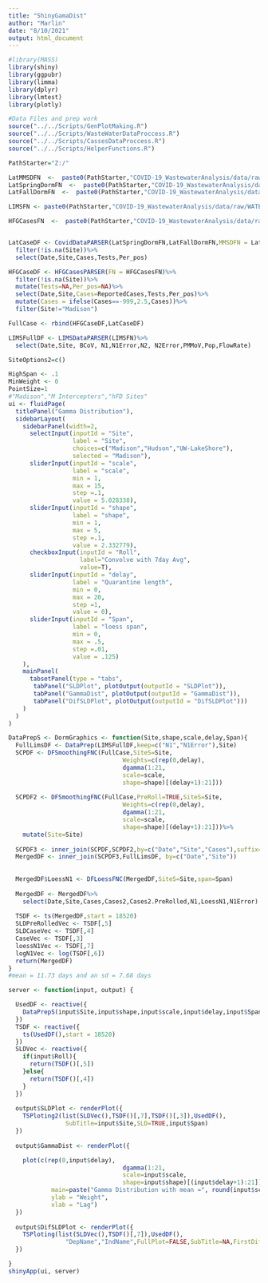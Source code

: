 ```yaml
---
title: "ShinyGamaDist"
author: "Marlin"
date: "8/10/2021"
output: html_document
---
```

```r
#library(MASS)
library(shiny)
library(ggpubr)
library(limma)
library(dplyr)
library(lmtest)
library(plotly)

#Data Files and prep work
source("../../Scripts/GenPlotMaking.R")
source("../../Scripts/WasteWaterDataProccess.R")
source("../../Scripts/CassesDataProccess.R")
source("../../Scripts/HelperFunctions.R")
```


```r
PathStarter="Z:/"

LatMMSDFN  <-  paste0(PathStarter,"COVID-19_WastewaterAnalysis/data/raw/MMSD_Cases.csv")
LatSpringDormFN  <-  paste0(PathStarter,"COVID-19_WastewaterAnalysis/data/raw/SpringSemester_CasesByDorm.TSV")
LatFallDormFN  <-  paste0(PathStarter,"COVID-19_WastewaterAnalysis/data/raw/FallSemester_CasesByDorm.TSV")

LIMSFN <- paste0(PathStarter,"COVID-19_WastewaterAnalysis/data/raw/WATERMICRO_WW_COVID-2021-06-30 17 40.xlsx")

HFGCasesFN  <-  paste0(PathStarter,"COVID-19_WastewaterAnalysis/data/raw/HighFreq_CaseData_2021-05-07.csv")


LatCaseDF <- CovidDataPARSER(LatSpringDormFN,LatFallDormFN,MMSDFN = LatMMSDFN)%>%
  filter(!is.na(Site))%>%
  select(Date,Site,Cases,Tests,Per_pos)

HFGCaseDF <- HFGCasesPARSER(FN = HFGCasesFN)%>%
  filter(!is.na(Site))%>%
  mutate(Tests=NA,Per_pos=NA)%>%
  select(Date,Site,Cases=ReportedCases,Tests,Per_pos)%>%
  mutate(Cases = ifelse(Cases==-999,2.5,Cases))%>%
  filter(Site!="Madison")

FullCase <- rbind(HFGCaseDF,LatCaseDF)

LIMSFullDF <- LIMSDataPARSER(LIMSFN)%>%
  select(Date,Site, BCoV, N1,N1Error,N2, N2Error,PMMoV,Pop,FlowRate)

```




```r
SiteOptions2=c()

HighSpan <- .1
MinWeight <- 0
PointSize=1
#"Madison","M Intercepters","hFD Sites"
ui <- fluidPage(
  titlePanel("Gamma Distribution"),
  sidebarLayout(
    sidebarPanel(width=2,
      selectInput(inputId = "Site",
                  label = "Site",
                  choices=c("Madison","Hudson","UW-LakeShore"),
                  selected = "Madison"),
      sliderInput(inputId = "scale",
                  label = "scale",
                  min = 1,
                  max = 15,
                  step =.1,
                  value = 5.028338),
      sliderInput(inputId = "shape",
                  label = "shape",
                  min = 1,
                  max = 5,
                  step =.1,
                  value = 2.332779),
      checkboxInput(inputId = "Roll",
                    label="Convolve with 7day Avg", 
                    value=T),
      sliderInput(inputId = "delay",
                  label = "Quarantine length",
                  min = 0,
                  max = 20,
                  step =1,
                  value = 0),
      sliderInput(inputId = "Span",
                  label = "loess span",
                  min = 0,
                  max = .5,
                  step =.01,
                  value = .125)
    ),
    mainPanel(
      tabsetPanel(type = "tabs",
       tabPanel("SLDPlot", plotOutput(outputId = "SLDPlot")),
       tabPanel("GammaDist", plotOutput(outputId = "GammaDist")),
       tabPanel("DifSLDPlot", plotOutput(outputId = "DifSLDPlot")))
    )
  )
)

```

```r
DataPrepS <- DormGraphics <- function(Site,shape,scale,delay,Span){
  FullLimsDF <- DataPrep(LIMSFullDF,keep=c("N1","N1Error"),Site)
  SCPDF <- DFSmoothingFNC(FullCase,SiteS=Site,
                                Weights=c(rep(0,delay),
                                dgamma(1:21,
                                scale=scale,
                                shape=shape)[(delay+1):21]))
  
  SCPDF2 <- DFSmoothingFNC(FullCase,PreRoll=TRUE,SiteS=Site,
                                Weights=c(rep(0,delay),
                                dgamma(1:21,
                                scale=scale,
                                shape=shape)[(delay+1):21]))%>%
    mutate(Site=Site)
  
  SCPDF3 <- inner_join(SCPDF,SCPDF2,by=c("Date","Site","Cases"),suffix=c("",".PreRolled"))
  MergedDF <- inner_join(SCPDF3,FullLimsDF, by=c("Date","Site"))
  
  
  MergedDF$LoessN1 <- DFLoessFNC(MergedDF,SiteS=Site,span=Span)
  
  MergedDF <- MergedDF%>%
    select(Date,Site,Cases,Cases2,Cases2.PreRolled,N1,LoessN1,N1Error)
  
  TSDF <- ts(MergedDF,start = 18520)
  SLDPreRolledVec <- TSDF[,5]
  SLDCaseVec <- TSDF[,4]
  CaseVec <- TSDF[,3]
  loessN1Vec <- TSDF[,7]
  logN1Vec <- log(TSDF[,6])
  return(MergedDF)
}
#mean = 11.73 days and an sd = 7.68 days

server <- function(input, output) {

  UsedDF <- reactive({
    DataPrepS(input$Site,input$shape,input$scale,input$delay,input$Span)
  })
  TSDF <- reactive({
    ts(UsedDF(),start = 18520)
  })
  SLDVec <- reactive({
    if(input$Roll){
      return(TSDF()[,5])
    }else{
      return(TSDF()[,4])
    }
  })
  
  output$SLDPlot <- renderPlot({
    TSPloting2(list(SLDVec(),TSDF()[,7],TSDF()[,3]),UsedDF(),
                SubTitle=input$Site,SLD=TRUE,input$Span)
  })
  
  output$GammaDist <- renderPlot({

    plot(c(rep(0,input$delay),
                                dgamma(1:21,
                                scale=input$scale,
                                shape=input$shape)[(input$delay+1):21]), 
            main=paste("Gamma Distribution with mean =", round(input$scale*input$shape,3),"days and SD =", round(input$scale*sqrt(input$shape),3)),
            ylab = "Weight",
            xlab = "Lag")
  })
  
  output$DifSLDPlot <- renderPlot({
    TSPloting(list(SLDVec(),TSDF()[,7]),UsedDF(),
                "DepName","IndName",FullPlot=FALSE,SubTitle=NA,FirstDif=TRUE)
  })

}
shinyApp(ui, server)


```